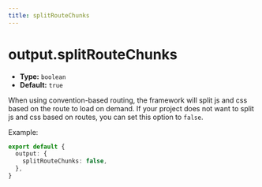 ```yaml
---
title: splitRouteChunks
---
```


# output.splitRouteChunks

- **Type:** `boolean`
- **Default:** `true`

When using convention-based routing, the framework will split js and css based on the route to load on demand. If your project does not want to split js and css based on routes, you can set this option to `false`.

Example:

```ts
export default {
  output: {
    splitRouteChunks: false,
  },
}
```
